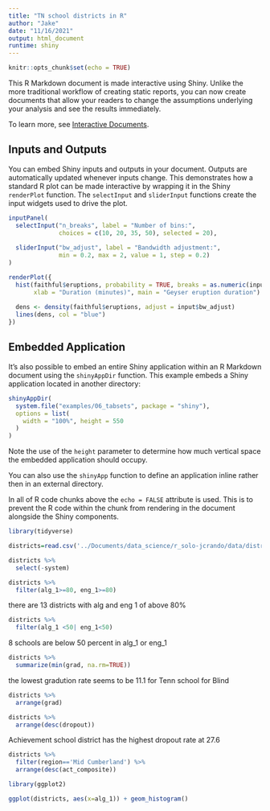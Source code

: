 ```yaml
---
title: "TN school districts in R"
author: "Jake"
date: "11/16/2021"
output: html_document
runtime: shiny
---
```


```r
knitr::opts_chunk$set(echo = TRUE)
```

This R Markdown document is made interactive using Shiny. Unlike the more traditional workflow of creating static reports, you can now create documents that allow your readers to change the assumptions underlying your analysis and see the results immediately. 

To learn more, see [Interactive Documents](http://rmarkdown.rstudio.com/authoring_shiny.html).

## Inputs and Outputs

You can embed Shiny inputs and outputs in your document. Outputs are automatically updated whenever inputs change.  This demonstrates how a standard R plot can be made interactive by wrapping it in the Shiny `renderPlot` function. The `selectInput` and `sliderInput` functions create the input widgets used to drive the plot.

```r
inputPanel(
  selectInput("n_breaks", label = "Number of bins:",
              choices = c(10, 20, 35, 50), selected = 20),
  
  sliderInput("bw_adjust", label = "Bandwidth adjustment:",
              min = 0.2, max = 2, value = 1, step = 0.2)
)

renderPlot({
  hist(faithful$eruptions, probability = TRUE, breaks = as.numeric(input$n_breaks),
       xlab = "Duration (minutes)", main = "Geyser eruption duration")
  
  dens <- density(faithful$eruptions, adjust = input$bw_adjust)
  lines(dens, col = "blue")
})
```

## Embedded Application

It's also possible to embed an entire Shiny application within an R Markdown document using the `shinyAppDir` function. This example embeds a Shiny application located in another directory:

```r
shinyAppDir(
  system.file("examples/06_tabsets", package = "shiny"),
  options = list(
    width = "100%", height = 550
  )
)
```

Note the use of the `height` parameter to determine how much vertical space the embedded application should occupy.

You can also use the `shinyApp` function to define an application inline rather then in an external directory.

In all of R code chunks above the `echo = FALSE` attribute is used. This is to prevent the R code within the chunk from rendering in the document alongside the Shiny components.

```r
library(tidyverse)
```
```r
districts=read.csv('../Documents/data_science/r_solo-jcrando/data/districts.csv')
```
```r
districts %>% 
  select(-system) 
```

```r
districts %>% 
  filter(alg_1>=80, eng_1>=80)
```
there are 13 districts with alg and eng 1 of above 80%

```r
districts %>% 
  filter(alg_1 <50| eng_1<50)
```
8 schools are below 50 percent in alg_1 or eng_1

```r
districts %>% 
  summarize(min(grad, na.rm=TRUE))
```
the lowest gradution rate seems to be 11.1 for Tenn school for Blind
```r
districts %>% 
  arrange(grad)
```
```r
districts %>% 
  arrange(desc(dropout))
```
Achievement school district has the highest dropout rate at 27.6

```r
districts %>% 
  filter(region=='Mid Cumberland') %>% 
  arrange(desc(act_composite))
```

```r
library(ggplot2)
```

```r

ggplot(districts, aes(x=alg_1)) + geom_histogram()
```

